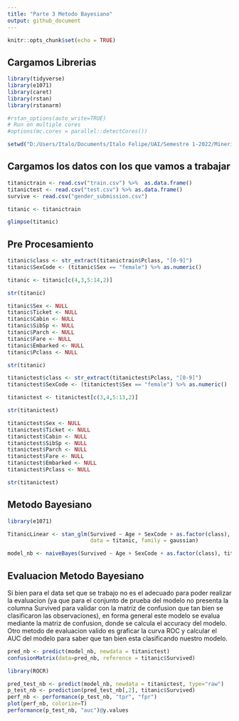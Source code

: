```yaml
---
title: "Parte 3 Metodo Bayesiano"
output: github_document
---
```


```r
knitr::opts_chunk$set(echo = TRUE)
```

## Cargamos Librerias

```r
library(tidyverse)
library(e1071)
library(caret)
library(rstan)
library(rstanarm)
```

```r
#rstan_options(auto_write=TRUE)
# Run on multiple cores
#options(mc.cores = parallel::detectCores())
```

```r
setwd("D:/Users/Italo/Documents/Italo Felipe/UAI/Semestre 1-2022/Mineria de Datos/Ayudantia_DataMining1-2022/AyudantiaProyecto2/Parte 3")

```

## Cargamos los datos con los que vamos a trabajar

```r
titanictrain <- read.csv("train.csv") %>%  as.data.frame()
titanictest <- read.csv("test.csv") %>% as.data.frame()
survive <- read.csv("gender_submission.csv")

titanic <- titanictrain
```

```r
glimpse(titanic)
```

## Pre Procesamiento

```r
titanic$class <- str_extract(titanictrain$Pclass, "[0-9]")
titanic$SexCode <- (titanic$Sex == "female") %>% as.numeric()

titanic <- titanic[c(4,3,5:14,2)]

str(titanic)

titanic$Sex <- NULL
titanic$Ticket <- NULL
titanic$Cabin <- NULL
titanic$SibSp <- NULL
titanic$Parch <- NULL
titanic$Fare <- NULL
titanic$Embarked <- NULL
titanic$Pclass <- NULL

str(titanic)
```


```r
titanictest$class <- str_extract(titanictest$Pclass, "[0-9]")
titanictest$SexCode <- (titanictest$Sex == "female") %>% as.numeric()

titanictest <- titanictest[c(3,4,5:13,2)]

str(titanictest)

titanictest$Sex <- NULL
titanictest$Ticket <- NULL
titanictest$Cabin <- NULL
titanictest$SibSp <- NULL
titanictest$Parch <- NULL
titanictest$Fare <- NULL
titanictest$Embarked <- NULL
titanictest$Pclass <- NULL

str(titanictest)
```

## Metodo Bayesiano

```r
library(e1071)

TitanicLinear <- stan_glm(Survived ~ Age + SexCode + as.factor(class), 
                          data = titanic, family = gaussian)

model_nb <- naiveBayes(Survived ~ Age + SexCode + as.factor(class), titanic, laplace=1)
```

## Evaluacion Metodo Bayesiano

Si bien para el data set que se trabajo no es el adecuado para poder realizar la evaluacion (ya que para el conjunto de prueba del modelo no presenta la columna Survived para validar con la matriz de confusion que tan bien se clasificaron las observaciones), en forma general este modelo se evalua mediante la matriz de confusion, donde se calcula el accuracy del modelo. Otro metodo de evaluacion valido es graficar la curva ROC y calcular el AUC del modelo para saber que tan bien esta clasificando nuestro modelo.

```r
pred_nb <- predict(model_nb, newdata = titanictest)
confusionMatrix(data=pred_nb, reference = titanic$Survived)
```

```r
library(ROCR)

pred_test_nb <- predict(model_nb, newdata = titanictest, type="raw")
p_test_nb <- prediction(pred_test_nb[,2], titanic$Survived)
perf_nb <- performance(p_test_nb, "tpr", "fpr")
plot(perf_nb, colorize=T)
performance(p_test_nb, "auc")@y.values
```

